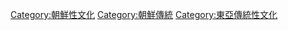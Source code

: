 [[Category:朝鮮性文化|Category:朝鮮性文化]]
[[Category:朝鮮傳統|Category:朝鮮傳統]]
[[Category:東亞傳統性文化|Category:東亞傳統性文化]]